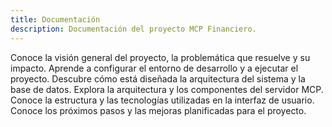 ```yaml
---
title: Documentación
description: Documentación del proyecto MCP Financiero.
---
```



<CardGrid stagger>
	<Card title="Vista General" icon="open-book">
		Conoce la visión general del proyecto, la problemática que resuelve y su impacto.
	</Card>
	<Card title="Guía de Inicio Rápido" icon="rocket">
		Aprende a configurar el entorno de desarrollo y a ejecutar el proyecto.
	</Card>
	<Card title="Arquitectura de la Solución" icon="data">
		Descubre cómo está diseñada la arquitectura del sistema y la base de datos.
	</Card>
	<Card title="Backend (Python)" icon="setting">
		Explora la arquitectura y los componentes del servidor MCP.
	</Card>
	<Card title="Frontend (Next.js)" icon="laptop">
		Conoce la estructura y las tecnologías utilizadas en la interfaz de usuario.
	</Card>
	<Card title="Mejoras Futuras" icon="star">
		Conoce los próximos pasos y las mejoras planificadas para el proyecto.
	</Card>
</CardGrid>
